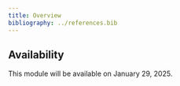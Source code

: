 ```yaml
---
title: Overview
bibliography: ../references.bib
---
```


::: {.callout-caution}
## Availability

This module will be available on January 29, 2025.
:::
